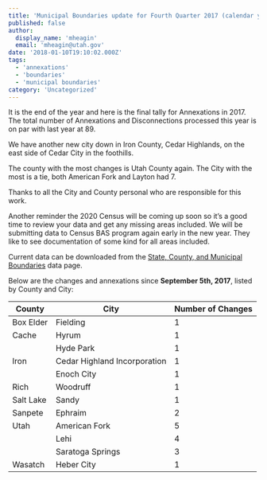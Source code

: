 ```yaml
---
title: 'Municipal Boundaries update for Fourth Quarter 2017 (calendar year)'
published: false
author:
  display_name: 'mheagin'
  email: 'mheagin@utah.gov'
date: '2018-01-10T19:10:02.000Z'
tags:
  - 'annexations'
  - 'boundaries'
  - 'municipal boundaries'
category: 'Uncategorized'
---
```


It is the end of the year and here is the final tally for Annexations in 2017. The total number of Annexations and Disconnections processed this year is on par with last year at 89.

We have another new city down in Iron County, Cedar Highlands, on the east side of Cedar City in the foothills.

The county with the most changes is Utah County again. The City with the most is a tie, both American Fork and Layton had 7.

Thanks to all the City and County personal who are responsible for this work.

Another reminder the 2020 Census will be coming up soon so it’s a good time to review your data and get any missing areas included. We will be submitting data to Census BAS program again early in the new year. They like to see documentation of some kind for all areas included.

Current data can be downloaded from the [State, County, and Municipal Boundaries](/products/sgid/boundaries/municipal) data page.

<Contacts subject={frontmatter.title} contactKey="boundaries" />

Below are the changes and annexations since **September 5th, 2017**, listed by County and City:

| County    | City                         | Number of Changes |
| --------- | ---------------------------- | ----------------- |
| Box Elder | Fielding                     | 1                 |
| Cache     | Hyrum                        | 1                 |
|           | Hyde Park                    | 1                 |
| Iron      | Cedar Highland Incorporation | 1                 |
|           | Enoch City                   | 1                 |
| Rich      | Woodruff                     | 1                 |
| Salt Lake | Sandy                        | 1                 |
| Sanpete   | Ephraim                      | 2                 |
| Utah      | American Fork                | 5                 |
|           | Lehi                         | 4                 |
|           | Saratoga Springs             | 3                 |
| Wasatch   | Heber City                   | 1                 |
